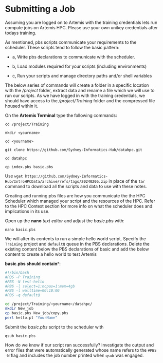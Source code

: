 # Submitting a Job

Assuming you are logged on to Artemis with the training credentials lets run compute jobs on Artemis HPC. Please use your own unikey credentials after todays training.


As mentioned, pbs scripts communicate your requirements to the scheduler. These scripts tend to follow the basic pattern:

- a, Write pbs declarations to communicate with the scheduler.

- b, Load modules required for your scripts (including environments)

- c, Run your scripts and manage directory paths and/or shell variables

The below series of commands will create a folder in a specific location with the */project* folder, extract data and rename a file which we will use to run our scripts. As we have logged in with the training credentials, we should have access to the */project/Training* folder and the compressed file housed within it.

On the **Artemis Terminal** type the following commands:

```cd /project/Training
```

```mkdir <yourname>
```

```cd <yourname>
```

```git clone https://github.com/Sydney-Informatics-Hub/datahpc.git
```

```cd datahpc
```

```cp index.pbs basic.pbs
```

::: {.callout-tip title="Not using these notes with the Training project?"}
Use `wget https://github.com/Sydney-Informatics-Hub/IntroHPCData/archive/refs/tags/20240206.zip` in place of the `tar` command to download all the scripts and data to use with these notes.
:::

Creating and running pbs files are how you communicate the the HPC Scheduler which managed your script and the resources of the HPC. Refer to the HPC Context section for more info on what the scheduler does and implications in its use.

Open up the **nano** *text editor* and adjust the *basic.pbs* with:

```nano basic.pbs
```

We will alter its contents to run a simple hello world script. Specify the `Training` project and `defaultQ` queue in the PBS declarations. Delete the existing content below the PBS declarations of basic and add the below content to create a hello world to test Artemis

**basic.pbs should contain***:

```.bash
#!/bin/bash
#PBS -P Training
#PBS -N test-hello
#PBS -l select=1:ncpus=1:mem=4gb
#PBS -l walltime=00:10:00
#PBS -q defaultQ

cd /project/Training/<yourname>/datahpc/
mkdir New_job
cp basic.pbs New_job/copy.pbs
perl hello.pl "YourName"
```

Submit the *basic.pbs* script to the scheduler with

```qsub basic.pbs
```

How do we know if our script ran successfully? Investigate the output and error files that were automatically generated whose name refers to the `#PBS -N` flag and includes the job number printed when `qsub` was engaged.
